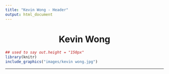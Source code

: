 ```yaml
---
title: "Kevin Wong - Header"
output: html_document
---
```


<center><h1>Kevin Wong</h1></center>

```r
## used to say out.height = "150px"
library(knitr)
include_graphics("images/kevin wong.jpg")
```

<hr />

<!-- Global site tag (gtag.js) - Google Analytics -->
<script async src="https://www.googletagmanager.com/gtag/js?id=UA-120232594-1"></script>
<script>
  window.dataLayer = window.dataLayer || [];
  function gtag(){dataLayer.push(arguments);}
  gtag('js', new Date());

  gtag('config', 'UA-120232594-1');
</script>